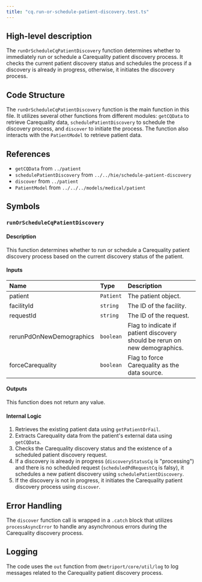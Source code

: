 ```yaml
---
title: "cq.run-or-schedule-patient-discovery.test.ts"
---
```


## High-level description
The `runOrScheduleCqPatientDiscovery` function determines whether to immediately run or schedule a Carequality patient discovery process. It checks the current patient discovery status and schedules the process if a discovery is already in progress, otherwise, it initiates the discovery process.

## Code Structure
The `runOrScheduleCqPatientDiscovery` function is the main function in this file. It utilizes several other functions from different modules: `getCQData` to retrieve Carequality data, `schedulePatientDiscovery` to schedule the discovery process, and `discover` to initiate the process. The function also interacts with the `PatientModel` to retrieve patient data.

## References
- `getCQData` from `../patient`
- `schedulePatientDiscovery` from `../../hie/schedule-patient-discovery`
- `discover` from `../patient`
- `PatientModel` from `../../../models/medical/patient`

## Symbols

### `runOrScheduleCqPatientDiscovery`
#### Description
This function determines whether to run or schedule a Carequality patient discovery process based on the current discovery status of the patient.

#### Inputs
| Name | Type | Description |
|:-----|:-----|:------------|
| patient | `Patient` | The patient object. |
| facilityId | `string` | The ID of the facility. |
| requestId | `string` | The ID of the request. |
| rerunPdOnNewDemographics | `boolean` | Flag to indicate if patient discovery should be rerun on new demographics. |
| forceCarequality | `boolean` | Flag to force Carequality as the data source. |

#### Outputs
This function does not return any value.

#### Internal Logic
1. Retrieves the existing patient data using `getPatientOrFail`.
2. Extracts Carequality data from the patient's external data using `getCQData`.
3. Checks the Carequality discovery status and the existence of a scheduled patient discovery request.
4. If a discovery is already in progress (`discoveryStatusCq` is "processing") and there is no scheduled request (`scheduledPdRequestCq` is falsy), it schedules a new patient discovery using `schedulePatientDiscovery`.
5. If the discovery is not in progress, it initiates the Carequality patient discovery process using `discover`.

## Error Handling
The `discover` function call is wrapped in a `.catch` block that utilizes `processAsyncError` to handle any asynchronous errors during the Carequality discovery process.

## Logging
The code uses the `out` function from `@metriport/core/util/log` to log messages related to the Carequality patient discovery process.
